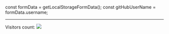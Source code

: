 const formData = getLocalStorageFormData();
const gitHubUserName = formData.username;


<BannerImageMarkdown bannerImage={formData.bannerImage} />
<NameMarkdown name={formData.name} />

---

<RolesMarkdown roles={formData.roles} />

<div className="flex justify-between">
  <div className="w-2/3">
    <BioMarkdown bios={formData.bios} />
  </div>
  <div className="w-1/3 flex flex-col justify-center items-center">
  Visitors count:
  <img src=`https://profile-counter.glitch.me/${gitHubUserName}/count.svg` />
  </div>
</div>

<ProjectsMarkdown projects={formData.projects} />

<TechStackMarkdown techStack={formData.techStacks} />
